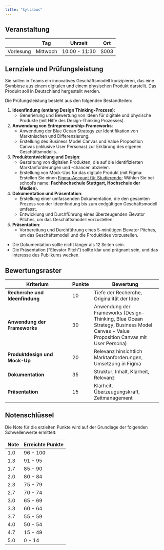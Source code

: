 ```yaml
---
title: "Syllabus"
---
```



## Veranstaltung

|           | Tag       | Uhrzeit              | Ort |
|-----------|-----------|-------------------|----------|
| Vorlesung   | Mittwoch    | 10:00  - 11:30  |  S003  |


## Lernziele und Prüfungsleistung

Sie sollen in Teams ein innovatives Geschäftsmodell konzipieren, das eine Symbiose aus einem digitalen und einem physischen Produkt darstellt. Das Produkt soll in Deutschland hergestellt werden. 

Die Prüfungsleistung besteht aus den folgenden Bestandteilen:


1. **Ideenfindung (entlang Design Thinking-Prozess)**: 
   - Generierung und Bewertung von Ideen für digitale und physische Produkte (mit Hilfe des Design-Thinking Prozesses).

2. **Anwendung von Entrepreneurship-Frameworks**:
   - Anwendung der Blue Ocean Strategy zur Identifikation von Marktnischen und Differenzierung.
   - Erstellung des Business Model Canvas und Value Proposition Canvas (inklusive User Personas) zur Erklärung des eigenen Geschäftsmodells.

3. **Produktentwicklung und Design**:
   - Gestaltung von digitalen Produkten, die auf die identifizierten Marktanforderungen und -chancen abzielen.
   - Erstellung von Mock-Ups für das digitale Produkt (mit Figma: Erstellen Sie einen [Figma-Account für Studierende](https://help.figma.com/hc/de/articles/360041061214-Bildungsstatus-verifizieren); Wählen Sie bei school's name: **Fachhochschule Stuttgart, Hochschule der Medien**).

4. **Dokumentation und Präsentation**:
   - Erstellung einer umfassenden Dokumentation, die den gesamten Prozess von der Ideenfindung bis zum endgültigen Geschäftsmodell umfasst.
   - Entwicklung und Durchführung eines überzeugenden Elevator Pitches, um das Geschäftsmodell vorzustellen.

5. **Präsentation**:
   - Vorbereitung und Durchführung eines 5-minütigen Elevator Pitches, um das Geschäftsmodell und die Produktidee vorzustellen.
   

- Die Dokumentation sollte nicht länger als 12 Seiten sein.
- Die Präsentation ("Elevator Pitch") sollte klar und prägnant sein, und das Interesse des Publikums wecken.


## Bewertungsraster

| Kriterium                         | Punkte | Bewertung                          |
|-----------------------------------|--------|------------------------------------|
| **Recherche und Ideenfindung**    | 10     | Tiefe der Recherche, Originalität der Idee |
| **Anwendung der Frameworks**      | 30     | Anwendung der Frameworks (Design-Thinking, Blue Ocean Strategy, Business Model Canvas + Value Proposition Canvas mit User Persona)  |
| **Produktdesign und Mock-Up**     | 20     | Relevanz hinsichtlich Marktanforderungen, Umsetzung in Figma |
| **Dokumentation**                 | 35     | Struktur, Inhalt, Klarheit, Relevanz |
| **Präsentation**                  | 15     | Klarheit, Überzeugungskraft, Zeitmanagement |



## Notenschlüssel

Die Note für die erzielten Punkte wird auf der Grundlage der folgenden Schwellenwerte ermittelt:


|  Note       | Erreichte Punkte |
|--------------|--------------------|
| 1.0           | 96 - 100          |
| 1.3           | 91 - 95           |
| 1.7           | 85 - 90           |
| 2.0           | 80 - 84           |
| 2.3           | 75 - 79           |
| 2.7           | 70 - 74           |
| 3.0           | 65 - 69           |
| 3.3           | 60 - 64           |
| 3.7           | 55 - 59           |
| 4.0            | 50 - 54          |
| 4.7           | 15 - 49           |
| 5.0            | 0 - 14           |


